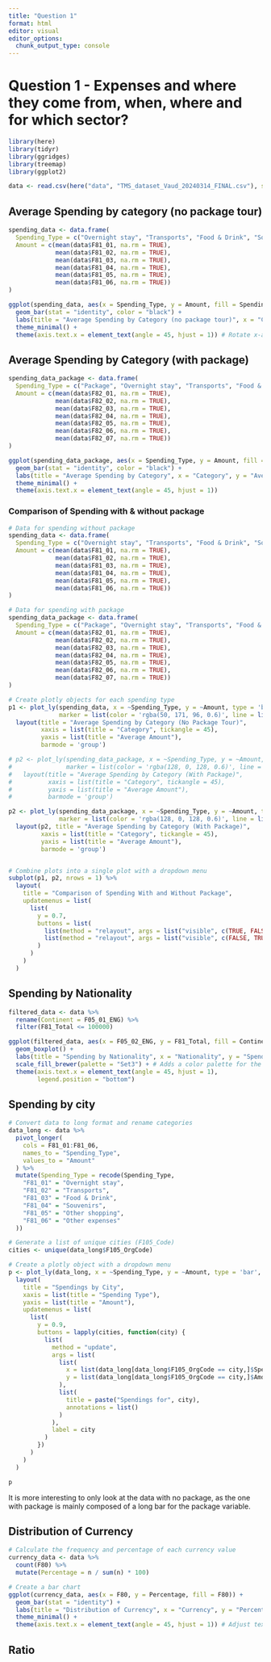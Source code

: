 ```yaml
---
title: "Question 1"
format: html
editor: visual
editor_options: 
  chunk_output_type: console
---
```


# Question 1 - Expenses and where they come from, when, where and for which sector?

```r
library(here)
library(tidyr)
library(ggridges)
library(treemap)
library(ggplot2)
```

```r
data <- read.csv(here("data", "TMS_dataset_Vaud_20240314_FINAL.csv"), sep = ",")
```

## Average Spending by category (no package tour)

```r
spending_data <- data.frame(
  Spending_Type = c("Overnight stay", "Transports", "Food & Drink", "Souvenirs", "Other shopping", "Other expenses"),
  Amount = c(mean(data$F81_01, na.rm = TRUE), 
             mean(data$F81_02, na.rm = TRUE),
             mean(data$F81_03, na.rm = TRUE),
             mean(data$F81_04, na.rm = TRUE),
             mean(data$F81_05, na.rm = TRUE),
             mean(data$F81_06, na.rm = TRUE))
)

ggplot(spending_data, aes(x = Spending_Type, y = Amount, fill = Spending_Type)) +
  geom_bar(stat = "identity", color = "black") +
  labs(title = "Average Spending by Category (no package tour)", x = "Category", y = "Average Amount") +
  theme_minimal() +
  theme(axis.text.x = element_text(angle = 45, hjust = 1)) # Rotate x-axis labels for readability
```

## Average Spending by Category (with package)

```r
spending_data_package <- data.frame(
  Spending_Type = c("Package", "Overnight stay", "Transports", "Food & Drink", "Souvenirs", "Other shopping", "Other expenses"),
  Amount = c(mean(data$F82_01, na.rm = TRUE), 
             mean(data$F82_02, na.rm = TRUE),
             mean(data$F82_03, na.rm = TRUE),
             mean(data$F82_04, na.rm = TRUE),
             mean(data$F82_05, na.rm = TRUE),
             mean(data$F82_06, na.rm = TRUE),
             mean(data$F82_07, na.rm = TRUE))
)

ggplot(spending_data_package, aes(x = Spending_Type, y = Amount, fill = Spending_Type)) +
  geom_bar(stat = "identity", color = "black") +
  labs(title = "Average Spending by Category", x = "Category", y = "Average Amount") +
  theme_minimal() +
  theme(axis.text.x = element_text(angle = 45, hjust = 1))
```

### Comparison of Spending with & without package

```r
# Data for spending without package
spending_data <- data.frame(
  Spending_Type = c("Overnight stay", "Transports", "Food & Drink", "Souvenirs", "Other shopping", "Other expenses"),
  Amount = c(mean(data$F81_01, na.rm = TRUE), 
             mean(data$F81_02, na.rm = TRUE),
             mean(data$F81_03, na.rm = TRUE),
             mean(data$F81_04, na.rm = TRUE),
             mean(data$F81_05, na.rm = TRUE),
             mean(data$F81_06, na.rm = TRUE))
)

# Data for spending with package
spending_data_package <- data.frame(
  Spending_Type = c("Package", "Overnight stay", "Transports", "Food & Drink", "Souvenirs", "Other shopping", "Other expenses"),
  Amount = c(mean(data$F82_01, na.rm = TRUE), 
             mean(data$F82_02, na.rm = TRUE),
             mean(data$F82_03, na.rm = TRUE),
             mean(data$F82_04, na.rm = TRUE),
             mean(data$F82_05, na.rm = TRUE),
             mean(data$F82_06, na.rm = TRUE),
             mean(data$F82_07, na.rm = TRUE))
)

# Create plotly objects for each spending type
p1 <- plot_ly(spending_data, x = ~Spending_Type, y = ~Amount, type = 'bar', name = 'No Package',
              marker = list(color = 'rgba(50, 171, 96, 0.6)', line = list(color = 'rgba(50, 171, 96, 1.0)', width = 1))) %>%
  layout(title = "Average Spending by Category (No Package Tour)",
         xaxis = list(title = "Category", tickangle = 45),
         yaxis = list(title = "Average Amount"),
         barmode = 'group')

# p2 <- plot_ly(spending_data_package, x = ~Spending_Type, y = ~Amount, type = 'bar', name = 'With Package',
#               marker = list(color = 'rgba(128, 0, 128, 0.6)', line = list(color = 'rgba(128, 0, 128, 1.0)', width = 1))) %>%
#   layout(title = "Average Spending by Category (With Package)",
#          xaxis = list(title = "Category", tickangle = 45),
#          yaxis = list(title = "Average Amount"),
#          barmode = 'group')

p2 <- plot_ly(spending_data_package, x = ~Spending_Type, y = ~Amount, type = 'bar', name = 'With Package',
              marker = list(color = 'rgba(128, 0, 128, 0.6)', line = list(color = 'rgba(128, 0, 128, 1.0)', width = 1)))
  layout(p2, title = "Average Spending by Category (With Package)",
         xaxis = list(title = "Category", tickangle = 45),
         yaxis = list(title = "Average Amount"),
         barmode = 'group')


# Combine plots into a single plot with a dropdown menu
subplot(p1, p2, nrows = 1) %>%
  layout(
    title = "Comparison of Spending With and Without Package",
    updatemenus = list(
      list(
        y = 0.7,
        buttons = list(
          list(method = "relayout", args = list("visible", c(TRUE, FALSE)), label = "No Package"),
          list(method = "relayout", args = list("visible", c(FALSE, TRUE)), label = "With Package")
        )
      )
    )
  )
```

## Spending by Nationality

```r
filtered_data <- data %>%
  rename(Continent = F05_01_ENG) %>%
  filter(F81_Total <= 100000)

ggplot(filtered_data, aes(x = F05_02_ENG, y = F81_Total, fill = Continent)) +
  geom_boxplot() +
  labs(title = "Spending by Nationality", x = "Nationality", y = "Spending") +
  scale_fill_brewer(palette = "Set3") + # Adds a color palette for the continents
  theme(axis.text.x = element_text(angle = 45, hjust = 1),
        legend.position = "bottom")
```

## Spending by city

```r
# Convert data to long format and rename categories
data_long <- data %>%
  pivot_longer(
    cols = F81_01:F81_06,
    names_to = "Spending_Type",
    values_to = "Amount"
  ) %>%
  mutate(Spending_Type = recode(Spending_Type,
    "F81_01" = "Overnight stay",
    "F81_02" = "Transports",
    "F81_03" = "Food & Drink",
    "F81_04" = "Souvenirs",
    "F81_05" = "Other shopping",
    "F81_06" = "Other expenses"
  ))

# Generate a list of unique cities (F105_Code)
cities <- unique(data_long$F105_OrgCode)

# Create a plotly object with a dropdown menu
p <- plot_ly(data_long, x = ~Spending_Type, y = ~Amount, type = 'bar', color = ~Spending_Type) %>%
  layout(
    title = "Spendings by City",
    xaxis = list(title = "Spending Type"),
    yaxis = list(title = "Amount"),
    updatemenus = list(
      list(
        y = 0.9,
        buttons = lapply(cities, function(city) {
          list(
            method = "update",
            args = list(
              list(
                x = list(data_long[data_long$F105_OrgCode == city,]$Spending_Type),
                y = list(data_long[data_long$F105_OrgCode == city,]$Amount)
              ),
              list(
                title = paste("Spendings for", city),
                annotations = list()
              )
            ),
            label = city
          )
        })
      )
    )
  )

p
```

It is more interesting to only look at the data with no package, as the one with package is mainly composed of a long bar for the package variable.

## Distribution of Currency

```r
# Calculate the frequency and percentage of each currency value
currency_data <- data %>%
  count(F80) %>%
  mutate(Percentage = n / sum(n) * 100)

# Create a bar chart
ggplot(currency_data, aes(x = F80, y = Percentage, fill = F80)) +
  geom_bar(stat = "identity") +
  labs(title = "Distribution of Currency", x = "Currency", y = "Percentage (%)") +
  theme_minimal() +
  theme(axis.text.x = element_text(angle = 45, hjust = 1)) # Adjust text angle for better readability
```

## Ratio

```r

```
